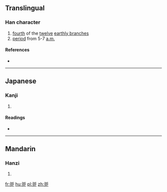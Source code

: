 {{also|卯}}
==Translingual==

===Han character===
{{Han char|rn=63|rad=戶|as=03|sn=7|four=|canj=弓尸一中尸 (NSMLS)}}

# [[fourth]] of the [[twelve]] [[earthly branch]]es
# [[period]] from 5-7 [[a.m.]]

====References====
* {{Han ref|kx=0415.080|dkj=11708|dj=0759.120|hdz=10053.150|uh=623C|ud=25148}}

----

==Japanese==

===Kanji===
{{ja-kanji|grade=|rs=戶03}}

# {{defn|lang=ja|sort=戶03}}

====Readings====
* {{ja-readings|on=[[ぼう]] (bō)|kun=}}

----

==Mandarin==

===Hanzi===
{{cmn-hanzi|pin=[[mǎo]] ([[mao3]])|wg=mao<sup>3</sup>}}

# {{defn|lang=cmn|sort=戶03}}

[[fr:戼]]
[[hu:戼]]
[[pl:戼]]
[[zh:戼]]